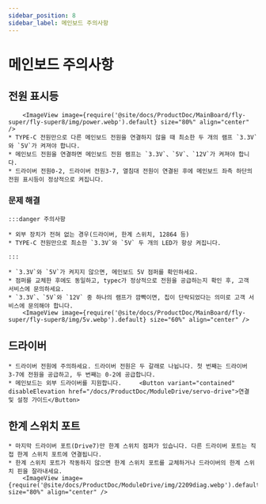 ```yaml
---
sidebar_position: 8
sidebar_label: 메인보드 주의사항
---
```






# 메인보드 주의사항

## 전원 표시등

        <ImageView image={require('@site/docs/ProductDoc/MainBoard/fly-super/fly-super8/img/power.webp').default} size="80%" align="center" />
    * TYPE-C 전원만으로 다른 메인보드 전원을 연결하지 않을 때 최소한 두 개의 램프 `3.3V`와 `5V`가 켜져야 합니다.
    * 메인보드 전원을 연결하면 메인보드 전원 램프는 `3.3V`、`5V`、`12V`가 켜져야 합니다.
    * 드라이버 전원0-2, 드라이버 전원3-7, 열침대 전원이 연결된 후에 메인보드 좌측 하단의 전원 표시등이 정상적으로 켜집니다.

### 문제 해결


    :::danger 주의사항

    * 외부 장치가 전혀 없는 경우(드라이버, 한계 스위치, 12864 등)
    * TYPE-C 전원만으로 최소한 `3.3V`와 `5V` 두 개의 LED가 항상 켜집니다.

    :::

    * `3.3V`와 `5V`가 켜지지 않으면, 메인보드 5V 점퍼를 확인하세요.
    * 점퍼를 교체한 후에도 동일하고, typec가 정상적으로 전원을 공급하는지 확인 후, 고객 서비스에 문의하세요.
    * `3.3V`、`5V`와 `12V` 중 하나의 램프가 깜빡이면, 칩이 단락되었다는 의미로 고객 서비스에 문의해야 합니다.
        <ImageView image={require('@site/docs/ProductDoc/MainBoard/fly-super/fly-super8/img/5v.webp').default} size="60%" align="center" />

## 드라이버

    * 드라이버 전원에 주의하세요. 드라이버 전원은 두 갈래로 나뉩니다. 첫 번째는 드라이버 3-7에 전원을 공급하고, 두 번째는 0-2에 공급합니다.
    * 메인보드는 외부 드라이버를 지원합니다.     <Button variant="contained" disableElevation href="/docs/ProductDoc/ModuleDrive/servo-drive">연결 및 설정 가이드</Button>

## 한계 스위치 포트

    * 마지막 드라이버 포트(Drive7)만 한계 스위치 점퍼가 있습니다. 다른 드라이버 포트는 직접 한계 스위치 포트에 연결됩니다.
    * 한계 스위치 포트가 작동하지 않으면 한계 스위치 포트를 교체하거나 드라이버의 한계 스위치 핀을 잘라내세요.
        <ImageView image={require('@site/docs/ProductDoc/ModuleDrive/img/2209diag.webp').default} size="80%" align="center" />